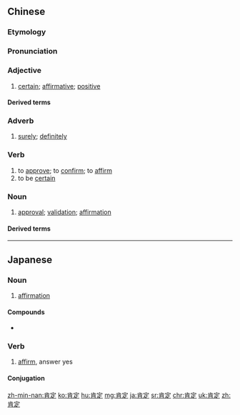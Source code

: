 ==Chinese==
{{zh-forms}}

===Etymology===
{{rfe|lang=zh}}

===Pronunciation===
{{zh-pron
|m=kěndìng
|h=pfs=khén-thin
|mn=khéng-tēng
|c=hang2 ding6
|ma=Zh-kendìng.ogg
|cat=a,adv,v,n
}}

===Adjective===
{{zh-adj}}

# [[certain]]; [[affirmative]]; [[positive]]

====Derived terms====
{{zh-der|肯定命題|肯定性行動}}

===Adverb===
{{zh-adv}}

# [[surely]]; [[definitely]]

===Verb===
{{zh-verb}}

# to [[approve]]; to [[confirm]]; to [[affirm]]
# to be [[certain]]

===Noun===
{{zh-noun}}

# [[approval]]; [[validation]]; [[affirmation]]

====Derived terms====
{{zh-der|自我肯定}}

{{zh-cat|Elementary}}

----

==Japanese==
{{ja-kanjitab|こう|てい|yomi=on}}

===Noun===
{{ja-noun|こうてい}}

# [[affirmation]]

====Compounds====
* {{l|ja|肯定的}}

===Verb===
{{ja-verb-suru|こうてい}}

# [[affirm]], answer yes

====Conjugation====
{{ja-suru|こうてい}}

[[zh-min-nan:肯定]]
[[ko:肯定]]
[[hu:肯定]]
[[mg:肯定]]
[[ja:肯定]]
[[sr:肯定]]
[[chr:肯定]]
[[uk:肯定]]
[[zh:肯定]]
